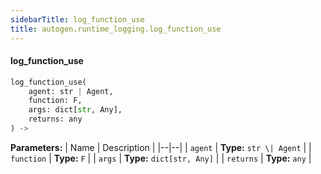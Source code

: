 ```yaml
---
sidebarTitle: log_function_use
title: autogen.runtime_logging.log_function_use
---
```


<code class="doc-symbol doc-symbol-heading doc-symbol-function"></code>
#### log_function_use

```python
log_function_use(
    agent: str | Agent,
    function: F,
    args: dict[str, Any],
    returns: any
) -> 
```

    

<b>Parameters:</b>
| Name | Description |
|--|--|
| `agent` | **Type:** `str \| Agent` |
| `function` | **Type:** `F` |
| `args` | **Type:** `dict[str, Any]` |
| `returns` | **Type:** `any` |

<br />